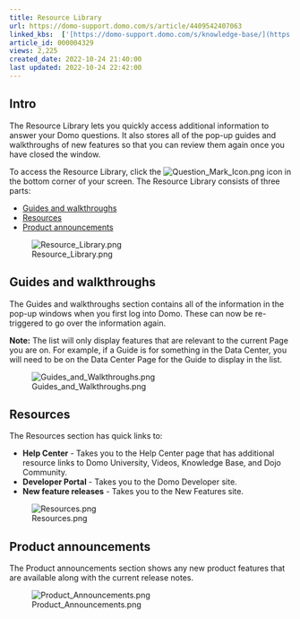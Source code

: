 ```yaml
---
title: Resource Library
url: https://domo-support.domo.com/s/article/4409542407063
linked_kbs:  ['[https://domo-support.domo.com/s/knowledge-base/](https://domo-support.domo.com/s/knowledge-base/)', '[https://domo-support.domo.com/s/](https://domo-support.domo.com/s/)', '[https://domo-support.domo.com/s/topic/0TO5w000000ZamsGAC](https://domo-support.domo.com/s/topic/0TO5w000000ZamsGAC)', '[https://domo-support.domo.com/s/topic/0TO5w000000ZanlGAC](https://domo-support.domo.com/s/topic/0TO5w000000ZanlGAC)', '[https://domo-support.domo.com/s/article/4409542407063](https://domo-support.domo.com/s/article/4409542407063)', '[https://domo-support.domo.com/s/topic/0TO5w000000ZanlGAC/getting-started](https://domo-support.domo.com/s/topic/0TO5w000000ZanlGAC/getting-started)', '[https://domo-support.domo.com/s/article/360043429933](https://domo-support.domo.com/s/article/360043429933)', '[https://domo-support.domo.com/s/article/360043429953](https://domo-support.domo.com/s/article/360043429953)', '[https://domo-support.domo.com/s/article/360042925494](https://domo-support.domo.com/s/article/360042925494)', '[https://domo-support.domo.com/s/article/360043429913](https://domo-support.domo.com/s/article/360043429913)', '[https://domo-support.domo.com/s/article/4408174643607](https://domo-support.domo.com/s/article/4408174643607)', '[https://domo-support.domo.com/s/login/](https://domo-support.domo.com/s/login/)']
article_id: 000004329
views: 2,225
created_date: 2022-10-24 21:40:00
last updated: 2022-10-24 22:42:00
---
```




Intro
-----


The Resource Library lets you quickly access additional information to answer your Domo questions. It also stores all of the pop-up guides and walkthroughs of new features so that you can review them again once you have closed the window.


To access the Resource Library, click the ![Question_Mark_Icon.png](Question_Mark_Icon.png) icon in the bottom corner of your screen. The Resource Library consists of three parts:


* [Guides and walkthroughs](#h_01FGM68Y7NCTDG0PDT2B4WQAGJ)
* [Resources](#h_01FGM69843PZDVDRYCP0M67AQT)
* [Product announcements](#h_01FGM69DBFAW8AERN82V0Z3J4B)


![Resource_Library.png](Resource_Library.png)


Guides and walkthroughs
-----------------------


The Guides and walkthroughs section contains all of the information in the pop-up windows when you first log into Domo. These can now be re-triggered to go over the information again.







**Note:** The list will only display features that are relevant to the current Page you are on. For example, if a Guide is for something in the Data Center, you will need to be on the Data Center Page for the Guide to display in the list.



![Guides_and_Walkthroughs.png](Guides_and_Walkthroughs.png)


Resources
---------


The Resources section has quick links to:


* **Help Center** - Takes you to the Help Center page that has additional resource links to Domo University, Videos, Knowledge Base, and Dojo Community.
* **Developer Portal** - Takes you to the Domo Developer site.
* **New feature releases** - Takes you to the New Features site.


![Resources.png](Resources.png)


Product announcements
---------------------


The Product announcements section shows any new product features that are available along with the current release notes.


![Product_Announcements.png](Product_Announcements.png)

